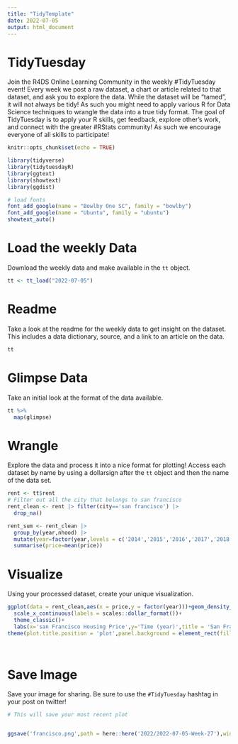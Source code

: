 ```yaml
---
title: "TidyTemplate"
date: 2022-07-05
output: html_document
---
```


# TidyTuesday

Join the R4DS Online Learning Community in the weekly #TidyTuesday event!
Every week we post a raw dataset, a chart or article related to that dataset, and ask you to explore the data.
While the dataset will be “tamed”, it will not always be tidy! As such you might need to apply various R for Data Science techniques to wrangle the data into a true tidy format.
The goal of TidyTuesday is to apply your R skills, get feedback, explore other’s work, and connect with the greater #RStats community!
As such we encourage everyone of all skills to participate!

```r

knitr::opts_chunk$set(echo = TRUE)

library(tidyverse)
library(tidytuesdayR)
library(ggtext)
library(showtext)
library(ggdist)

# load fonts
font_add_google(name = "Bowlby One SC", family = "bowlby")
font_add_google(name = "Ubuntu", family = "ubuntu")
showtext_auto()


```

# Load the weekly Data

Download the weekly data and make available in the `tt` object.

```r

tt <- tt_load("2022-07-05")

```


# Readme

Take a look at the readme for the weekly data to get insight on the dataset.
This includes a data dictionary, source, and a link to an article on the data.

```r

tt

```


# Glimpse Data

Take an initial look at the format of the data available.

```r

tt %>% 
  map(glimpse)

```

# Wrangle

Explore the data and process it into a nice format for plotting! Access each dataset by name by using a dollarsign after the `tt` object and then the name of the data set.

```r
rent <- tt$rent
# Filter out all the city that belongs to san francisco
rent_clean <- rent |> filter(city=='san francisco') |> 
  drop_na()

rent_sum <- rent_clean |> 
  group_by(year,nhood) |> 
  mutate(year=factor(year,levels = c('2014','2015','2016','2017','2018'))) |> 
  summarise(price=mean(price))


```


# Visualize

Using your processed dataset, create your unique visualization.

```r
ggplot(data = rent_clean,aes(x = price,y = factor(year)))+geom_density_ridges2()+
  scale_x_continuous(labels = scales::dollar_format())+
  theme_classic()+
  labs(x='san Francisco Housing Price',y='Time (year)',title = 'San Francisco House Price Distribution over Time')+coord_cartesian(expand = FALSE)+
theme(plot.title.position = 'plot',panel.background = element_rect(fill = 'black'),text = element_text(family = 'serif',size = 18))

  
```

# Save Image

Save your image for sharing. Be sure to use the `#TidyTuesday` hashtag in your post on twitter! 

```r

# This will save your most recent plot


ggsave('francisco.png',path = here::here('2022/2022-07-05-Week-27'),width = 12,height = 9,dpi = 400,units = 'cm')

```
